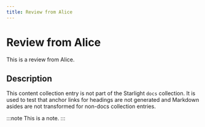 ```yaml
---
title: Review from Alice
---
```


# Review from Alice

This is a review from Alice.

## Description

This content collection entry is not part of the Starlight `docs` collection.
It is used to test that anchor links for headings are not generated and Markdown asides are not transformed for non-docs collection entries.

:::note
This is a note.
:::
